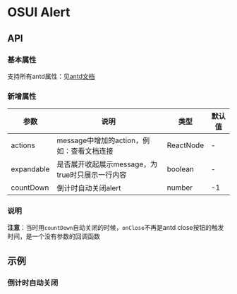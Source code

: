 
<Meta title="设计文档/Alert 警告提示" />

# OSUI Alert

## API

### 基本属性

支持所有antd属性：见[antd文档](https://ant.design/components/alert-cn/)

### 新增属性

| 参数 | 说明 | 类型 | 默认值
| --- | --- | --- | --- |
| actions | message中增加的action，例如：查看文档连接 | ReactNode | - |
| expandable | 是否展开收起展示message，为true时只展示一行内容 | boolean | - |
| countDown | 倒计时自动关闭alert | number | -1 |

### 说明

**注意**：当时用`countDown`自动关闭的时候，`onClose`不再是antd close按钮的触发时间，是一个没有参数的回调函数

## 示例

<Canvas withSource='open'>
  <Story name="Demo" story={stories.Demo} />
</Canvas>

### 倒计时自动关闭

<Canvas withSource='open'>
  <Story name="CountDownDemo" story={stories.CountDownDemo} />
</Canvas>
